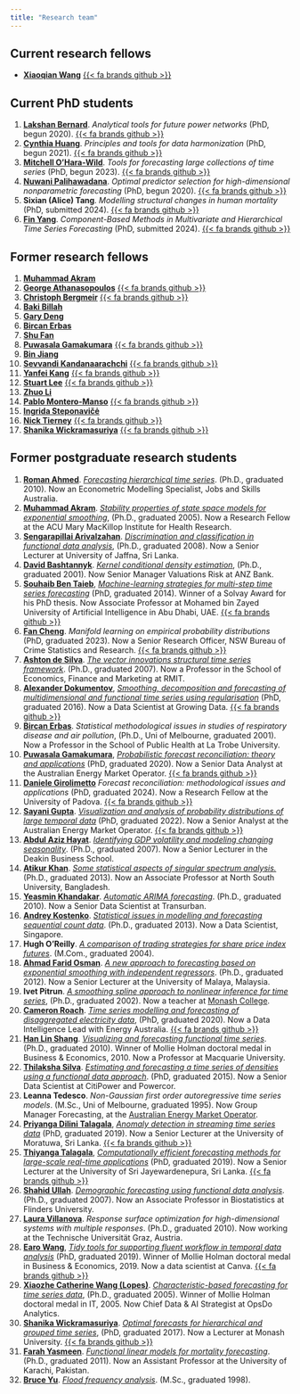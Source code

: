 ```yaml
---
title: "Research team"
---
```



## Current research fellows

  * [**Xiaoqian Wang**](https://xqnwang.rbind.io) [{{< fa brands github >}}](https://github.com/xqnwang)


## Current PhD students

  1. **[Lakshan Bernard](https://acems.org.au/our-people/lakshan-bernard)**. *Analytical tools for future power networks* (PhD, begun 2020). [{{< fa brands github >}}](https://github.com/mkldb)
  2. **[Cynthia Huang](https://www.cynthiahqy.com)**. *Principles and tools for data harmonization* (PhD, begun 2021). [{{< fa brands github >}}](https://github.com/cynthiahqy)
  3. **[Mitchell O'Hara-Wild](https://mitchelloharawild.com)**. *Tools for forecasting large collections of time series* (PhD, begun 2023). [{{< fa brands github >}}](https://github.com/mitchelloharawild)
  4. **[Nuwani Palihawadana](https://nuwanipalihawadana.netlify.app/)**. *Optimal predictor selection for high-dimensional nonparametric forecasting* (PhD, begun 2020). [{{< fa brands github >}}](https://github.com/nuwani-palihawadana)
  5. **Sixian (Alice) Tang**. *Modelling structural changes in human mortality* (PhD, submitted 2024). [{{< fa brands github >}}](https://github.com/zxzx121hinata)
  6. **[Fin Yang](https://yangzhuoranyang.com/)**. *Component-Based Methods in Multivariate and Hierarchical Time Series Forecasting* (PhD, submitted 2024). [{{< fa brands github >}}](https://github.com/finyang/)

## Former research fellows

  1. **[Muhammad Akram](https://www.acu.edu.au/research-and-enterprise/our-research-institutes/mary-mackillop-institute-for-health-research/our-people/muhammad-akram)**
  2. **[George Athanasopoulos](https://research.monash.edu/en/persons/george-athanasopoulos)** [{{< fa brands github >}}](https://github.com/georgeAthana)
  3. **[Christoph Bergmeir](https://www.cbergmeir.com/)** [{{< fa brands github >}}](https://github.com/cbergmeir)
  4. **[Baki Billah](https://research.monash.edu/en/persons/md-billah)**
  5. **[Gary Deng](https://www.linkedin.com/in/gary-minfeng-deng)**
  6. **[Bircan Erbas](https://scholars.latrobe.edu.au/display/berbas)**
  7. **[Shu Fan](http://users.monash.edu.au/~shufan/)**
  8. **[Puwasala Gamakumara](https://puwasala.netlify.app/)** [{{< fa brands github >}}](https://github.com/PuwasalaG)
  9. **[Bin Jiang](https://www.linkedin.com/in/bin-jiang-44918b28/)**
  10.  **[Sevvandi Kandanaarachchi](https://sevvandi.netlify.app/)** [{{< fa brands github >}}](https://github.com/sevvandi)
  11. **[Yanfei Kang](http://yanfei.site)** [{{< fa brands github >}}](https://github.com/ykang)
  12. **[Stuart Lee](https://stuartlee.org/)** [{{< fa brands github >}}](https://github.com/sa-lee/)
  13. **[Zhuo Li](https://sites.google.com/view/zhuo-li/home)**
  14. **[Pablo Montero-Manso](https://www.sydney.edu.au/business/about/our-people/academic-staff/pablo-monteromanso.html)** [{{< fa brands github >}}](https://github.com/pmontman)
  15. **[Ingrida Steponavičė](http://users.monash.edu/~ingridas/)**
  16. **[Nick Tierney](https://www.njtierney.com/)** [{{< fa brands github >}}](https://github.com/njtierney)
  17. **[Shanika Wickramasuriya](https://research.monash.edu/en/persons/shanika-wickramasuriya)** [{{< fa brands github >}}](https://github.com/ShanikaLW)

## Former postgraduate research students

  1. **[Roman Ahmed](https://www.linkedin.com/in/romanahmed)**. [*Forecasting hierarchical time series*](https://bridges.monash.edu/articles/thesis/Forecasting_hierarchical_time_series/14956233). (Ph.D., graduated 2010). Now an Econometric Modelling Specialist, Jobs and Skills Australia.
  2. **[Muhammad Akram](https://www.acu.edu.au/research-and-enterprise/our-research-institutes/mary-mackillop-institute-for-health-research/our-people/muhammad-akram)**. [*Stability properties of state space models for exponential smoothing*](https://bridges.monash.edu/articles/thesis/Stability_properties_of_state_space_models_for_exponential_smoothing/14873391), (Ph.D., graduated 2005). Now a Research Fellow at the ACU Mary MacKillop Institute for Health Research.
  3. **[Sengarapillai Arivalzahan](https://scholar.google.com/citations?user=jOoVou0AAAAJ)**. [*Discrimination and classification in functional data analysis*](https://bridges.monash.edu/articles/thesis/Discrimination_and_classification_in_functional_data_analysis/14971401), (Ph.D., graduated 2008). Now a Senior Lecturer at University of Jaffna, Sri Lanka.
  4. **[David Bashtannyk](https://www.linkedin.com/in/david-bashtannyk-53b30796)**. [*Kernel conditional density estimation*](https://bridges.monash.edu/articles/thesis/Kernel_conditional_density_estimation/14873652), (Ph.D., graduated 2001). Now Senior Manager  Valuations Risk at ANZ Bank.
  5. **[Souhaib Ben Taieb](http://souhaib-bentaieb.com/)**, *[Machine-learning strategies for multi-step time series forecasting](https://souhaib-bentaieb.com/papers/2014_phd.pdf)* (PhD, graduated 2014). Winner of a Solvay Award for his PhD thesis. Now Associate Professor at Mohamed bin Zayed University of Artificial Intelligence in Abu Dhabi, UAE. [{{< fa brands github >}}](https://github.com/bsouhaib/)
  6. **[Fan Cheng](https://fancheng.me/)**. *Manifold learning on empirical probability distributions* (PhD, graduated 2023). Now a Senior Research Officer, NSW Bureau of Crime Statistics and Research. [{{< fa brands github >}}](https://github.com/ffancheng)
  7. **[Ashton de Silva](https://academics.rmit.edu.au/ashton-desilva)**. [*The vector innovations structural time series framework*](https://bridges.monash.edu/articles/thesis/The_vector_innovations_structural_time_series_framework/14874258). (Ph.D., graduated 2007). Now a Professor in the School of Economics, Finance and Marketing at RMIT.
  8. **[Alexander Dokumentov](https://www.linkedin.com/in/dokumentov/)**, *[Smoothing, decomposition and forecasting of multidimensional and functional time series using regularisation](https://bridges.monash.edu/articles/thesis/Smoothing_decomposition_and_forecasting_of_multidimensional_and_functional_time_series_using_regularisation/4713580)* (PhD, graduated 2016). Now a Data Scientist at Growing Data. [{{< fa brands github >}}](https://github.com/dokal01/)
  9.  **[Bircan Erbas](https://scholars.latrobe.edu.au/display/berbas)**. *Statistical methodological issues in studies of respiratory disease and air pollution*, (Ph.D., Uni of Melbourne, graduated 2001). Now a Professor in the School of Public Health at La Trobe University.
  10. **[Puwasala Gamakumara](https://puwasala.netlify.app/)**, [*Probabilistic forecast reconciliation: theory and applications*](https://bridges.monash.edu/articles/thesis/Probabilistic_Forecast_Reconciliation_Theory_and_Applications/11869533) (PhD, graduated 2020).  Now a Senior Data Analyst at the Australian Energy Market Operator. [{{< fa brands github >}}](https://github.com/PuwasalaG)
  11. **[Daniele Girolimetto](https://danigiro.github.io)** *Forecast reconciliation: methodological issues and applications* (PhD, graduated 2024). Now a Research Fellow at the University of Padova. [{{< fa brands github >}}](https://github.com/danigiro)
  12. **[Sayani Gupta](https://au.linkedin.com/in/sayanigupta)**. [*Visualization and analysis of probability distributions of large temporal data*](https://bridges.monash.edu/articles/thesis/Visualization_and_analysis_of_probability_distributions_of_large_temporal_data/19304453) (PhD, graduated 2022). Now a Senior Analyst at the Australian Energy Market Operator. [{{< fa brands github >}}](https://github.com/Sayani07)
  13. **[Abdul Aziz Hayat](https://experts.deakin.edu.au/4826-abdul-hayat-muhammad)**. *[Identifying GDP volatility and modeling changing seasonality](https://bridges.monash.edu/articles/thesis/Identifying_GDP_volatility_and_modeling_changing_seasonality/14835549)*. (Ph.D., graduated 2007). Now a Senior Lecturer in the Deakin Business School.
  14. **[Atikur Khan](https://atikurkhan.net/)**. [*Some statistical aspects of singular spectrum analysis.*](https://bridges.monash.edu/articles/thesis/Some_statistical_aspects_of_singular_spectrum_analysis/4704922) (Ph.D., graduated 2013). Now an Associate Professor at North South University, Bangladesh.
  15. **[Yeasmin Khandakar](https://www.linkedin.com/in/yeasminkhandakar/)**. *[Automatic ARIMA forecasting](https://bridges.monash.edu/articles/thesis/Automatic_ARIMA_forecasting/14928636)*. (Ph.D., graduated 2010). Now a Senior Data Scientist at Transurban.
  16. **[Andrey Kostenko](https://www.linkedin.com/in/akoste01/)**. [*Statistical issues in modelling and forecasting sequential count data*](https://bridges.monash.edu/articles/thesis/Statistical_issues_in_modelling_and_forecasting_sequential_count_data/4628290). (Ph.D., graduated 2013). Now a Data Scientist, Singapore.
  17. **Hugh O'Reilly**. *[A comparison of trading strategies for share price index futures](https://bridges.monash.edu/articles/thesis/A_comparison_of_trading_strategies_for_share_price_index_futures/19548238)*. (M.Com., graduated 2004).
  18. **[Ahmad Farid Osman](https://umexpert.um.edu.my/faridosman.html)**. *[A new approach to forecasting based on exponential smoothing with independent regressors](https://bridges.monash.edu/articles/thesis/A_new_approach_to_forecasting_based_on_exponential_smoothing_with_independent_regressors/4649045)*. (Ph.D., graduated 2012). Now a Senior Lecturer at the University of Malaya, Malaysia.
  19. **Ivet Pitrun**. *[A smoothing spline approach to nonlinear inference for time series](https://bridges.monash.edu/articles/thesis/A_smoothing_spline_approach_to_nonlinear_inference_for_time_series/5466688)*, (Ph.D., graduated 2002). Now a teacher at [Monash College](http://www.monash.edu/monashcollege).
  20. **[Cameron Roach](https://www.linkedin.com/in/cameron-roach-00873b69/)**. *[Time series modelling and forecasting of disaggregated electricity data](https://bridges.monash.edu/articles/thesis/Time_series_modelling_and_forecasting_of_disaggregated_electricity_data/12671585)*, (PhD, graduated 2020). Now a Data Intelligence Lead with Energy Australia. [{{< fa brands github >}}](https://github.com/camroach87/)
  21. **[Han Lin Shang](https://researchers.mq.edu.au/en/persons/hanlin-shang)**. *[Visualizing and forecasting functional time series](https://bridges.monash.edu/articles/thesis/Visualizing_and_forecasting_functional_time_series/4546333)*. (Ph.D., graduated 2010). Winner of Mollie Holman doctoral medal in Business &amp; Economics, 2010. Now a Professor at Macquarie University.
  22. **[Thilaksha Silva](https://www.linkedin.com/in/thilakshasilva/)**. *[Estimating and forecasting a time series of densities using a functional data approach](https://bridges.monash.edu/articles/thesis/Estimating_and_forecasting_a_time_series_of_densities_using_a_functional_data_approach/4679500)*. (PhD, graduated 2015). Now a Senior Data Scientist at CitiPower and Powercor.
  22. **Leanna Tedesco**. *Non-Gaussian first order autoregressive time series models*. (M.Sc., Uni of Melbourne, graduated 1995). Now Group Manager Forecasting, at the [Australian Energy Market Operator](https://aemo.com.au/en/about/careers/employee-stories/employee-in-the-spotlight-with-leanna-tedesco).
  23. **[Priyanga Dilini Talagala](http://prital.netlify.app/)**, [*Anomaly detection in streaming time series data*](https://bridges.monash.edu/articles/thesis/Anomaly_Detection_in_Streaming_Time_Series_Data/11302250) (PhD, graduated 2019). Now a Senior Lecturer at the University of Moratuwa, Sri Lanka. [{{< fa brands github >}}](https://github.com/pridiltal)
  24. **[Thiyanga Talagala](https://thiyanga.netlify.app/)**, [*Computationally efficient forecasting methods for large-scale real-time applications*](https://bridges.monash.edu/articles/thesis/Computationally_Efficient_Forecasting_Methods_for_Large-Scale_Real-Time_Applications/10310507) (PhD, graduated 2019). Now a Senior Lecturer at the University of Sri Jayewardenepura, Sri Lanka. [{{< fa brands github >}}](https://github.com/thiyangt)
  25. **[Shahid Ullah](https://www.flinders.edu.au/people/shahid.ullah)**. *[Demographic forecasting using functional data analysis](https://bridges.monash.edu/articles/thesis/Demographic_forecasting_using_functional_data_analysis/14876214)*. (Ph.D., graduated 2007). Now an Associate Professor in Biostatistics at Flinders University.
  26. **[Laura Villanova](https://scholar.google.com.au/citations?user=OeZdcD0AAAAJ)**. *Response surface optimization for high-dimensional systems with multiple responses*. (Ph.D., graduated 2010). Now working at the Technische Universität Graz, Austria.
  27. **[Earo Wang](http://earo.me)**, [*Tidy tools for supporting fluent workflow in temporal data analysis*](https://bridges.monash.edu/articles/thesis/Tidy_tools_for_supporting_fluent_workflow_in_temporal_data_analysis/11302226) (PhD, graduated 2019). Winner of Mollie Holman doctoral medal in Business &amp; Economics, 2019. Now a data scientist at Canva. [{{< fa brands github >}}](https://github.com/earowang)
  28. **[Xiaozhe Catherine Wang (Lopes)](https://www.linkedin.com/in/catherine-lopes/)**. *[Characteristic-based forecasting for time series data](https://bridges.monash.edu/articles/thesis/Characteristic-based_forecasting_for_time_series_data/14973339)*, (Ph.D., graduated 2005). Winner of Mollie Holman doctoral medal in IT, 2005. Now Chief Data & AI Strategist at OpsDo Analytics.
  29. **[Shanika Wickramasuriya](https://research.monash.edu/en/persons/shanika-wickramasuriya)**. [*Optimal forecasts for hierarchical and grouped time series*](https://bridges.monash.edu/articles/thesis/Optimal_forecasts_for_hierarchical_and_grouped_time_series/5032136), (PhD, graduated 2017). Now a Lecturer at Monash University. [{{< fa brands github >}}](https://github.com/ShanikaLW)
  30. **[Farah Yasmeen](https://www.researchgate.net/profile/Farah_Yasmeen)**. *[Functional linear models for mortality forecasting](https://bridges.monash.edu/articles/thesis/Functional_linear_models_for_mortality_forecasting/5044465)*. (Ph.D., graduated 2011). Now an Assistant Professor at the University of Karachi, Pakistan.
  31. **[Bruce Yu](https://www.linkedin.com/in/bruce-yu-198a3a10)**. *[Flood frequency analysis](https://bridges.monash.edu/articles/thesis/Flood_frequency_analysis/19574389)*. (M.Sc., graduated 1998).
